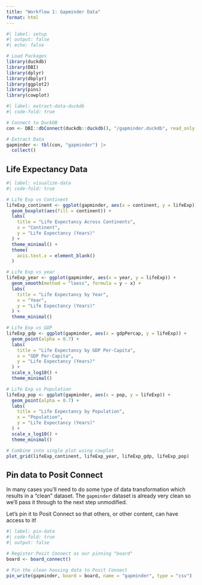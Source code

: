 ```yaml
---
title: "Workflow 1: Gapminder Data"
format: html
---
```


```r
#| label: setup
#| output: false
#| echo: false

# Load Packages
library(duckdb)
library(DBI)
library(dplyr)
library(dbplyr)
library(ggplot2)
library(pins)
library(cowplot)
```


```r
#| label: extract-data-duckdb
#| code-fold: true

# Connect to DuckDB
con <- DBI::dbConnect(duckdb::duckdb(), "/gapminder.duckdb", read_only = TRUE)

# Extract Data
gapminder <- tbl(con, "gapminder") |> 
  collect()
```

## Life Expectancy Data

```r
#| label: visualize-data
#| code-fold: true

# Life Exp vs Continent
lifeExp_continent <- ggplot(gapminder, aes(x = continent, y = lifeExp)) +
  geom_boxplot(aes(fill = continent)) +
  labs(
    title = "Life Expectancy Across Continents",
    x = "Continent",
    y = "Life Expectancy (Years)"
  ) +
  theme_minimal() +
  theme(
    axis.text.x = element_blank()
  )

# Life Exp vs year
lifeExp_year <- ggplot(gapminder, aes(x = year, y = lifeExp)) +
  geom_smooth(method = "loess", formula = y ~ x) +
  labs(
    title = "Life Expectancy by Year",
    x = "Year",
    y = "Life Expectancy (Years)"
  ) +
  theme_minimal()

# Life Exp vs GDP
lifeExp_gdp <- ggplot(gapminder, aes(x = gdpPercap, y = lifeExp)) +
  geom_point(alpha = 0.7) +
  labs(
    title = "Life Expectancy by GDP Per-Capita",
    x = "GDP Per-Capita",
    y = "Life Expectancy (Years)"
  ) +
  scale_x_log10() +
  theme_minimal()

# Life Exp vs Population
lifeExp_pop <- ggplot(gapminder, aes(x = pop, y = lifeExp)) +
  geom_point(alpha = 0.7) +
  labs(
    title = "Life Expectancy by Population",
    x = "Population",
    y = "Life Expectancy (Years)"
  ) +
  scale_x_log10() +
  theme_minimal()

# Combine into single plot using cowplot
plot_grid(lifeExp_continent, lifeExp_year, lifeExp_gdp, lifeExp_pop)
```

## Pin data to Posit Connect

In many cases you'll need to do some type of data transformation which results in a "clean" dataset. The `gapminder` dataset is already very clean so we'll pass it through to the next step unmodified.

Let's pin it to Posit Connect so that others, or other content, can have access to it!

```r
#| label: pin-data
#| code-fold: true
#| output: false

# Register Posit Connect as our pinning "board"
board <- board_connect()

# Pin the clean housing data to Posit Connect
pin_write(gapminder, board = board, name = "gapminder", type = "csv")
```

